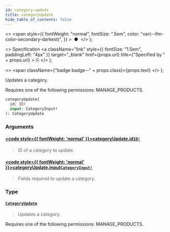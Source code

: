```yaml
---
id: category-update
title: categoryUpdate
hide_table_of_contents: false
---
```


  <>
    <span
      style={{
        fontWeight: "normal",
        fontSize: ".5em",
        color: "var(--ifm-color-secondary-darkest)",
      }}
    >
      &nbsp;●&nbsp;
    </span>
  </>
);

  <>
    Specification
    <a
      className="link"
      style={{ fontSize: "1.5em", paddingLeft: "4px" }}
      target="\_blank"
      href={props.url}
      title={"Specified by " + props.url}
    >
      ⎘
    </a>
  </>
);

  <>
    <span className={"badge badge--" + props.class}>{props.text}</span>
  </>
);

Updates a category.

Requires one of the following permissions: MANAGE_PRODUCTS.

```graphql
categoryUpdate(
  id: ID!
  input: CategoryInput!
): CategoryUpdate
```

### Arguments

#### [<code style={{ fontWeight: 'normal' }}>categoryUpdate.<b>id</b></code>](#)<Bullet />[`ID!`](../../../storefront/miscellaneous/scalars/id) <Badge class="secondary" text="non-null"/> <Badge class="secondary" text="scalar"/>

> ID of a category to update.

#### [<code style={{ fontWeight: 'normal' }}>categoryUpdate.<b>input</b></code>](#)<Bullet />[`CategoryInput!`](../../../storefront/products/inputs/category-input) <Badge class="secondary" text="non-null"/> <Badge class="secondary" text="input"/>

> Fields required to update a category.

### Type

#### [`CategoryUpdate`](../../../storefront/products/objects/category-update) <Badge class="secondary" text="object"/>

> Updates a category.

Requires one of the following permissions: MANAGE_PRODUCTS.

>
